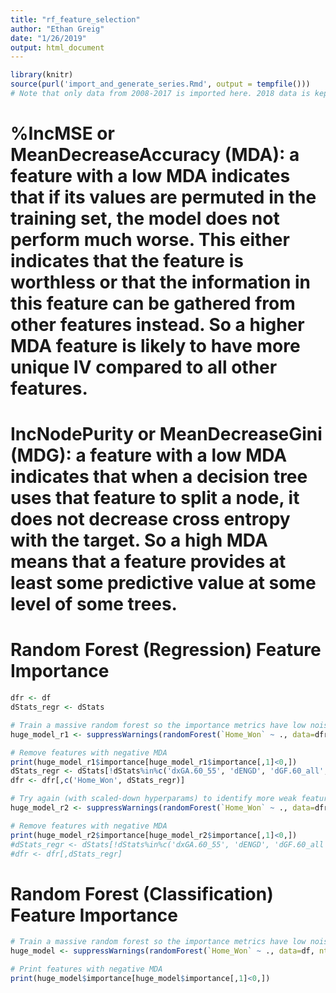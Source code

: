 ```yaml
---
title: "rf_feature_selection"
author: "Ethan Greig"
date: "1/26/2019"
output: html_document
---
```


```r
library(knitr)
source(purl('import_and_generate_series.Rmd', output = tempfile()))
# Note that only data from 2008-2017 is imported here. 2018 data is kept as a holdout set
```

# %IncMSE or MeanDecreaseAccuracy (MDA): a feature with a low MDA indicates that if its values are permuted in the training set, the model does not perform much worse. This either indicates that the feature is worthless or that the information in this feature can be gathered from other features instead. So a higher MDA feature is likely to have more unique IV compared to all other features.

# IncNodePurity or MeanDecreaseGini (MDG): a feature with a low MDA indicates that when a decision tree uses that feature to split a node, it does not decrease cross entropy with the target. So a high MDA means that a feature provides at least some predictive value at some level of some trees.

# Random Forest (Regression) Feature Importance
```r
dfr <- df
dStats_regr <- dStats

# Train a massive random forest so the importance metrics have low noise
huge_model_r1 <- suppressWarnings(randomForest(`Home_Won` ~ ., data=dfr, ntree=1000000, mtry=6, nodesize=60, importance=TRUE))

# Remove features with negative MDA
print(huge_model_r1$importance[huge_model_r1$importance[,1]<0,])
dStats_regr <- dStats[!dStats%in%c('dxGA.60_55', 'dENGD', 'dGF.60_all', 'dxGA.60_all', 'dPP.', 'dROW')]
dfr <- dfr[,c('Home_Won', dStats_regr)]
```

```r
# Try again (with scaled-down hyperparams) to identify more weak features
huge_model_r2 <- suppressWarnings(randomForest(`Home_Won` ~ ., data=dfr, ntree=1000000, mtry=4, nodesize=45, importance=TRUE))

# Remove features with negative MDA
print(huge_model_r2$importance[huge_model_r2$importance[,1]<0,])
#dStats_regr <- dStats[!dStats%in%c('dxGA.60_55', 'dENGD', 'dGF.60_all', 'dxGA.60_all', 'dPP.', 'dROW')]
#dfr <- dfr[,dStats_regr]
```

# Random Forest (Classification) Feature Importance
```r
# Train a massive random forest so the importance metrics have low noise
huge_model <- suppressWarnings(randomForest(`Home_Won` ~ ., data=df, ntree=1000000, mtry=6, nodesize=60, importance=TRUE))

# Print features with negative MDA
print(huge_model$importance[huge_model$importance[,1]<0,])
```